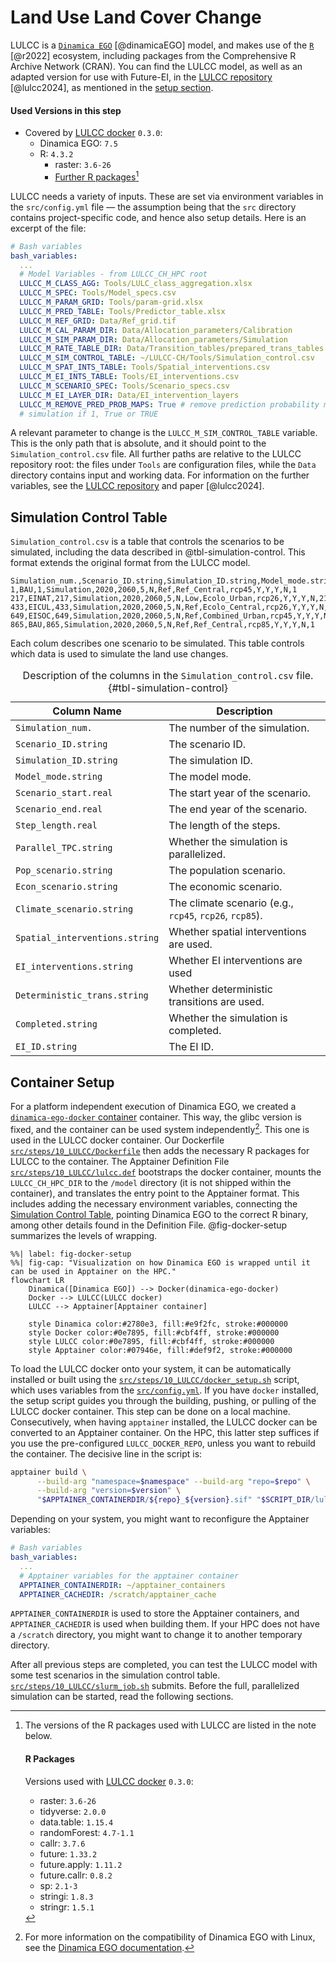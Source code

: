 # Land Use Land Cover Change {#10_LULCC}

LULCC is a [`Dinamica EGO`](https://dinamicaego.com) [@dinamicaEGO] model,
and makes use of the [`R`](https://www.r-project.org/) [@r2022] ecosystem,
including packages from the Comprehensive R Archive Network (CRAN).
You can find the LULCC model,
as well as an adapted version for use with Future-EI,
in the [LULCC repository](https://github.com/blenback/LULCC-CH) [@lulcc2024],
as mentioned in the [setup section](#lulcc-repository).

::: {#cau-versions .callout-caution}
#### Used Versions in this step
- Covered
  by [LULCC docker](https://hub.docker.com/repository/docker/cbueth/lulcc/general)
  `0.3.0`:
    - Dinamica EGO: `7.5`
    - R: `4.3.2`
        - raster: `3.6-26`
        - [Further R packages](#note-versions)[^r-package-versions]
:::


LULCC needs a variety of inputs.
These are set via environment variables in the `src/config.yml` file —
the assumption being that the `src` directory contains project-specific code, and hence also setup details.
Here is an excerpt of the file:

```.yaml
# Bash variables
bash_variables:
  ...
  # Model Variables - from LULCC_CH_HPC root
  LULCC_M_CLASS_AGG: Tools/LULC_class_aggregation.xlsx
  LULCC_M_SPEC: Tools/Model_specs.csv
  LULCC_M_PARAM_GRID: Tools/param-grid.xlsx
  LULCC_M_PRED_TABLE: Tools/Predictor_table.xlsx
  LULCC_M_REF_GRID: Data/Ref_grid.tif
  LULCC_M_CAL_PARAM_DIR: Data/Allocation_parameters/Calibration
  LULCC_M_SIM_PARAM_DIR: Data/Allocation_parameters/Simulation
  LULCC_M_RATE_TABLE_DIR: Data/Transition_tables/prepared_trans_tables
  LULCC_M_SIM_CONTROL_TABLE: ~/LULCC-CH/Tools/Simulation_control.csv
  LULCC_M_SPAT_INTS_TABLE: Tools/Spatial_interventions.csv
  LULCC_M_EI_INTS_TABLE: Tools/EI_interventions.csv
  LULCC_M_SCENARIO_SPEC: Tools/Scenario_specs.csv
  LULCC_M_EI_LAYER_DIR: Data/EI_intervention_layers
  LULCC_M_REMOVE_PRED_PROB_MAPS: True # remove prediction probability maps after
  # simulation if 1, True or TRUE
```

A relevant parameter to change is the `LULCC_M_SIM_CONTROL_TABLE` variable.
This is the only path that is absolute,
and it should point to the `Simulation_control.csv` file.
All further paths are relative to the LULCC repository root:
the files under `Tools` are configuration files,
while the `Data` directory contains input and working data.
For information on the further variables,
see the [LULCC repository](https://github.com/blenback/LULCC-CH)
and paper [@lulcc2024].

## Simulation Control Table {#simulation-control-table}

`Simulation_control.csv` is a table that controls the scenarios to be simulated,
including the data described in @tbl-simulation-control.
This format extends the original format from the LULCC model.


```.csv
Simulation_num.,Scenario_ID.string,Simulation_ID.string,Model_mode.string,Scenario_start.real,Scenario_end.real,Step_length.real,Parallel_TPC.string,Pop_scenario.string,Econ_scenario.string,Climate_scenario.string,Spatial_interventions.string,EI_interventions.string,Deterministic_trans.string,Completed.string,EI_ID.string
1,BAU,1,Simulation,2020,2060,5,N,Ref,Ref_Central,rcp45,Y,Y,Y,N,1
217,EINAT,217,Simulation,2020,2060,5,N,Low,Ecolo_Urban,rcp26,Y,Y,Y,N,217
433,EICUL,433,Simulation,2020,2060,5,N,Ref,Ecolo_Central,rcp26,Y,Y,Y,N,433
649,EISOC,649,Simulation,2020,2060,5,N,Ref,Combined_Urban,rcp45,Y,Y,Y,N,649
865,BAU,865,Simulation,2020,2060,5,N,Ref,Ref_Central,rcp85,Y,Y,Y,N,1
```

Each colum describes one scenario to be simulated.
This table controls which data is used to simulate the land use changes.

| Column Name                | Description                                                        |
|----------------------------|--------------------------------------------------------------------|
| `Simulation_num.`          | The number of the simulation.                                      |
| `Scenario_ID.string`       | The scenario ID.                                                   |
| `Simulation_ID.string`     | The simulation ID.                                                 |
| `Model_mode.string`        | The model mode.                                                    |
| `Scenario_start.real`      | The start year of the scenario.                                    |
| `Scenario_end.real`        | The end year of the scenario.                                      |
| `Step_length.real`         | The length of the steps.                                           |
| `Parallel_TPC.string`      | Whether the simulation is parallelized.                            |
| `Pop_scenario.string`      | The population scenario.                                           |
| `Econ_scenario.string`     | The economic scenario.                                             |
| `Climate_scenario.string`  | The climate scenario (e.g., `rcp45`, `rcp26`, `rcp85`).            |
| `Spatial_interventions.string` | Whether spatial interventions are used.                            |
| `EI_interventions.string`  | Whether EI interventions are used                                  |
| `Deterministic_trans.string` | Whether deterministic transitions are used.                        |
| `Completed.string`         | Whether the simulation is completed.                               |
| `EI_ID.string`             | The EI ID.                                                         |

: Description of the columns in the `Simulation_control.csv` file.
{#tbl-simulation-control}



## Container Setup

For a platform independent execution of Dinamica EGO,
we created a [`dinamica-ego-docker` container](https://github.com/cbueth/dinamica-ego-docker/) container.
This way, the glibc version is fixed,
and the container can be used system independently[^dinamica-ego-linux-compat].
This one is used in the LULCC docker container.
Our Dockerfile [`src/steps/10_LULCC/Dockerfile`](https://github.com/cbueth/Future-EI/tree/main/src/steps/10_LULCC/Dockerfile)
then adds the necessary R packages for LULCC to the container.
The Apptainer Definition
File [`src/steps/10_LULCC/lulcc.def`](https://github. com/cbueth/Future-EI/tree/main/src/steps/10_LULCC/lulcc.def)
bootstraps the docker container, mounts the `LULCC_CH_HPC_DIR` to the
`/model` directory (it is not shipped within the container),
and translates the entry point to the Apptainer format.
This includes adding the necessary environment variables, connecting the
[Simulation Control Table](#simulation-control-table), pointing Dinamica EGO
to the correct R binary, among other details found in the Definition File.
@fig-docker-setup summarizes the levels of wrapping.

[^dinamica-ego-linux-compat]: For more information on the compatibility of Dinamica EGO with Linux, see the [Dinamica EGO documentation](https://dinamicaego.com/dokuwiki/doku.php?id=dinamica_linux_compatibility).


```mermaid
%%| label: fig-docker-setup
%%| fig-cap: "Visualization on how Dinamica EGO is wrapped until it can be used in Apptainer on the HPC."
flowchart LR
    Dinamica([Dinamica EGO]) --> Docker(dinamica-ego-docker)
    Docker --> LULCC(LULCC docker)
    LULCC --> Apptainer[Apptainer container]

    style Dinamica color:#2780e3, fill:#e9f2fc, stroke:#000000
    style Docker color:#0e7895, fill:#cbf4ff, stroke:#000000
    style LULCC color:#0e7895, fill:#cbf4ff, stroke:#000000
    style Apptainer color:#07946e, fill:#def9f2, stroke:#000000
```




To load the LULCC docker onto your system,
it can be automatically installed or built using the
[`src/steps/10_LULCC/docker_setup.sh`](https://github.com/cbueth/Future-EI/tree/main/src/steps/10_LULCC/docker_setup.sh)
script, which uses variables from the
[`src/config.yml`](https://github.com/cbueth/Future-EI/tree/main/src/config.yml).
If you have `docker` installed, the setup script guides you through the building,
pushing, or pulling of the LULCC docker container.
This step can be done on a local machine.
Consecutively, when having `apptainer` installed,
the LULCC docker can be converted to an Apptainer container.
On the HPC, this latter step suffices if you use the pre-configured
`LULCC_DOCKER_REPO`, unless you want to rebuild the container.
The decisive line in the script is:

```.bash
apptainer build \
      --build-arg "namespace=$namespace" --build-arg "repo=$repo" \
      --build-arg "version=$version" \
      "$APPTAINER_CONTAINERDIR/${repo}_${version}.sif" "$SCRIPT_DIR/lulcc.def"
```

Depending on your system, you might want to reconfigure the Apptainer variables:

```.yaml
# Bash variables
bash_variables:
  ...
  # Apptainer variables for the apptainer container
  APPTAINER_CONTAINERDIR: ~/apptainer_containers
  APPTAINER_CACHEDIR: /scratch/apptainer_cache
```
`APPTAINER_CONTAINERDIR` is used to store the Apptainer containers,
and `APPTAINER_CACHEDIR` is used when building them.
If your HPC does not have a `/scratch` directory,
you might want to change it to another temporary directory.

After all previous steps are completed,
you can test the LULCC model with some test scenarios in the simulation control
table.
[`src/steps/10_LULCC/slurm_job.sh`](https://github.com/cbueth/Future-EI/tree/main/src/steps/10_LULCC/slurm_job.sh)
submits.
Before the full, parallelized simulation can be started,
read the following sections.

[^r-package-versions]: The versions of the R packages used with LULCC are
    listed in the note below.

    ::: {#note-versions .callout-note}
    #### R Packages
    Versions used
    with [LULCC docker](https://hub.docker.com/repository/docker/cbueth/lulcc/general)
    `0.3.0`:

    - raster: `3.6-26`
    - tidyverse: `2.0.0`
    - data.table: `1.15.4`
    - randomForest: `4.7-1.1`
    - callr: `3.7.6`
    - future: `1.33.2`
    - future.apply: `1.11.2`
    - future.callr: `0.8.2`
    - sp: `2.1-3`
    - stringi: `1.8.3`
    - stringr: `1.5.1`
    :::